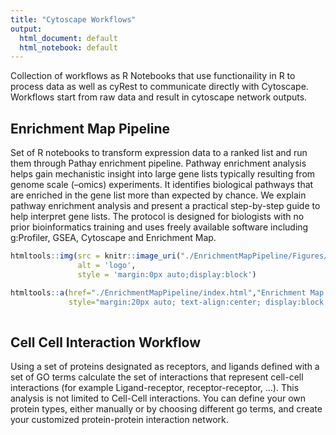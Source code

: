 ```yaml
---
title: "Cytoscape Workflows"
output:
  html_document: default
  html_notebook: default
---
```


Collection of workflows as R Notebooks that use functionaility in R to process data as well as cyRest to communicate directly with Cytoscape.  Workflows start from raw data and result in cytoscape network outputs. 

## Enrichment Map Pipeline

Set of R notebooks to transform expression data to a ranked list and run them through Pathay enrichment pipeline. Pathway enrichment analysis helps gain mechanistic insight into large gene lists typically resulting from genome scale (–omics) experiments. It identifies biological pathways that are enriched in the gene list more than expected by chance. We explain pathway enrichment analysis and present a practical step-by-step guide to help interpret gene lists. The protocol is designed for biologists with no prior bioinformatics training and uses freely available software including g:Profiler, GSEA, Cytoscape and Enrichment Map.

```r
htmltools::img(src = knitr::image_uri("./EnrichmentMapPipeline/Figures/small_flowchart_EM.png"), 
               alt = 'logo', 
               style = 'margin:0px auto;display:block')
```


```r
htmltools::a(href="./EnrichmentMapPipeline/index.html","Enrichment Map Pipeline",
             style="margin:20px auto; text-align:center; display:block; font-size: 30px" )
              
```


## Cell Cell Interaction Workflow

Using a set of proteins designated as receptors, and ligands defined with a set of GO terms calculate the set of interactions that represent cell-cell interactions (for example Ligand-receptor, receptor-receptor, ...). This analysis is not limited to Cell-Cell interactions. You can define your own protein types, either manually or by choosing different go terms, and create your customized protein-protein interaction network.

